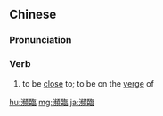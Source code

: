 {{also|濒临}}
==Chinese==
{{zh-forms|s=濒临}}

===Pronunciation===
{{zh-pron
|m=bīnlín
|c=pan4 lam4
|cat=v
}}

===Verb===
{{zh-verb}}

# to be [[close]] to; to be on the [[verge]] of
#: {{zh-x|瀕臨 絕境|to be '''on the verge of''' hopelessness}}
#: {{zh-x|瀕臨 死亡|to be at death's door}}
#: {{zh-x|瀕臨 崩潰|to be '''close to''' collapsing}}

[[hu:瀕臨]]
[[mg:瀕臨]]
[[ja:瀕臨]]